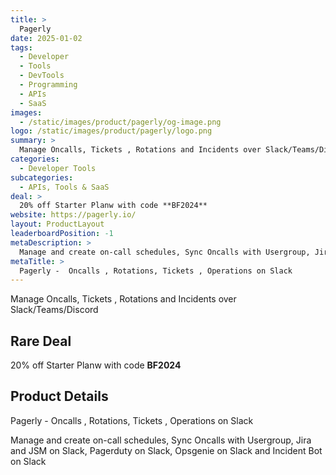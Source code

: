 ```yaml
---
title: >
  Pagerly
date: 2025-01-02
tags:
  - Developer
  - Tools
  - DevTools
  - Programming
  - APIs
  - SaaS
images:
  - /static/images/product/pagerly/og-image.png
logo: /static/images/product/pagerly/logo.png
summary: >
  Manage Oncalls, Tickets , Rotations and Incidents over Slack/Teams/Discord
categories:
  - Developer Tools
subcategories:
  - APIs, Tools & SaaS
deal: >
  20% off Starter Planw with code **BF2024**
website: https://pagerly.io/
layout: ProductLayout
leaderboardPosition: -1
metaDescription: >
  Manage and create on-call schedules, Sync Oncalls with Usergroup, Jira and JSM on Slack, Pagerduty on Slack, Opsgenie on Slack and Incident Bot on Slack
metaTitle: >
  Pagerly -  Oncalls , Rotations, Tickets , Operations on Slack
---
```

Manage Oncalls, Tickets , Rotations and Incidents over Slack/Teams/Discord

## Rare Deal

20% off Starter Planw with code **BF2024**

## Product Details

Pagerly -  Oncalls , Rotations, Tickets , Operations on Slack

Manage and create on-call schedules, Sync Oncalls with Usergroup, Jira and JSM on Slack, Pagerduty on Slack, Opsgenie on Slack and Incident Bot on Slack
